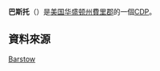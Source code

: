 {{noteTA
|G1=USState
}}

{{Infobox settlement
|name                     = 巴斯托
|official_name            = Barstow, Washington
|native_name              = Barstow{{en}}
|settlement_type          = [[人口普查指定地區|CDP]]
|nickname                 = 
|motto                    =

<!-- 圖片 -->
|image_skyline            = 
|imagesize                = 250px
|image_caption            = 
|image_flag               = 
|image_seal               =

<!-- 地圖 -->
|image_map = 
|mapsize                  = 250px
|map_caption              = 巴斯托位置圖
|image_map1               = 
|mapsize1                 = 
|map_caption1             =

<!-- 行政區 -->
|subdivision_type         = [[國家|國家]]
|subdivision_name         = {{USA}}
|subdivision_type1        = [[美国州份|州]]
|subdivision_name1        = [[華盛頓州|華盛頓州]]
|subdivision_type2        = [[华盛顿州行政区划|郡]]
|subdivision_name2        = [[費里郡_(華盛頓州)|費里郡]]

<!-- 政府 -->
|government_footnotes     = 
|government_type          = 
|leader_title             = 
|leader_name              = 
|leader_title1            =
|leader_name1             = 
|established_title        = 
|established_date         =

<!-- 地區 -->
|unit_pref  =  
|area_footnotes           = <ref name ="Gazetteer files">{{cite web|title=US Gazetteer files 2010|url=http://www.census.gov/geo/www/gazetteer/files/Gaz_places_national.txt|publisher={{URL|1=http://en.wikipedia.org/wiki/United_States_Census_Bureau|2=美国人口调查局}}|accessdate=2012-12-19|archive-url=https://www.webcitation.org/699nOulzi?url=http://www.census.gov/geo/www/gazetteer/files/Gaz_places_national.txt|archive-date=2012-07-14|dead-url=yes}}</ref>
|area_magnitude           = 
|area_total_km2           = 
|area_land_km2            = 
|area_water_km2           = 
|area_total_sq_mi         = 
|area_land_sq_mi          = 
|area_water_sq_mi         =

<!-- 人口 -->
|population_as_of         = [[2010年美國人口普查|2010年]]
|population_footnotes     = <ref name="2010 Census (City)">{{cite web
 |title=2010 Census Redistricting Data (Public Law 94-171) Summary File - Place 
 |url=http://factfinder2.census.gov/faces/tableservices/jsf/pages/productview.xhtml?pid=DEC_10_PL_GCTPL2.ST13&prodType=table 
 |work=American FactFinder 
 |publisher=[[美国人口调查局|美国人口调查局]] 
 |accessdate=2012-08-25 
 |language=En 
 |deadurl=yes 
 |archiveurl=https://web.archive.org/web/20110721034521/http://factfinder2.census.gov/faces/tableservices/jsf/pages/productview.xhtml?pid=DEC_10_PL_GCTPL2.ST13&prodType=table 
 |archivedate=2011-07-21 
}}</ref>
|population_total         = 
|population_urban         = 
|population_metro         = 
|population_density_km2   = 
|population_density_sq_mi =

<!-- 基本資料 -->
|timezone                 = [[太平洋時區|PST]]
|utc_offset               = -8
|timezone_DST             = PDT
|utc_offset_DST           = -7
|elevation_footnotes      =
|elevation_m              = 430
|elevation_ft             = 1410
|coordinates_display      = inline,title
|coordinates_type         = region:US_type:city
|latd =  |latm =  |lats =  |latNS = 
|longd =  |longm =  |longs =  |longEW =

<!-- 其它 -->
|postal_code_type         = [[美國郵遞區號|郵遞區號]]
|postal_code              = 
|area_code                = [[北美洲电话区号列表|北美洲电话区号列表]]
|blank_name               = [[聯邦資訊處理標準|FIPS代碼]]
|blank_info               = 
|blank1_name              = [[地名資訊系統|GNIS]]編號
|blank1_info              = 
|website                  = 
|footnotes                = 
}}
'''巴斯托'''（{{lang-en|'''Barstow'''}}）是[[美国|美国]][[华盛顿州|华盛顿州]][[費里郡_(华盛顿州)|費里郡]]的一個[[人口普查指定地區|CDP]]。

==資料來源==
{{reflist}}

{{Ferry_County, Washington}}
[[category:华盛顿州普查规定居民点|Barstow]]